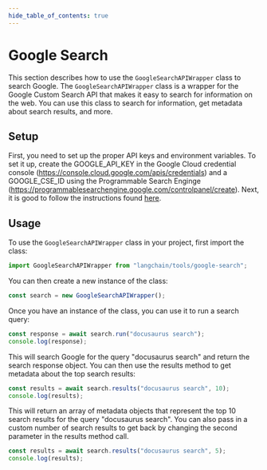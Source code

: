 ```yaml
---
hide_table_of_contents: true
---
```



# Google Search

This section describes how to use the `GoogleSearchAPIWrapper` class to search Google.
The `GoogleSearchAPIWrapper` class is a wrapper for the Google Custom Search API that makes it easy to search for information on the web. You can use this class to search for information, get metadata about search results, and more.

## Setup

First, you need to set up the proper API keys and environment variables. To set it up, create the GOOGLE_API_KEY in the Google Cloud credential console (https://console.cloud.google.com/apis/credentials) and a GOOGLE_CSE_ID using the Programmable Search Enginge (https://programmablesearchengine.google.com/controlpanel/create).
Next, it is good to follow the instructions found [here](https://stackoverflow.com/questions/37083058/programmatically-searching-google-in-python-using-custom-search).

## Usage

To use the `GoogleSearchAPIWrapper` class in your project, first import the class:

```typescript
import GoogleSearchAPIWrapper from "langchain/tools/google-search";
```

You can then create a new instance of the class:

```typescript
const search = new GoogleSearchAPIWrapper();
```

Once you have an instance of the class, you can use it to run a search query:

```typescript
const response = await search.run("docusaurus search");
console.log(response);
```

This will search Google for the query "docusaurus search" and return the search response object. You can then use the results method to get metadata about the top search results:

```typescript
const results = await search.results("docusaurus search", 10);
console.log(results);
```

This will return an array of metadata objects that represent the top 10 search results for the query "docusaurus search".
You can also pass in a custom number of search results to get back by changing the second parameter in the results method call.

```typescript
const results = await search.results("docusaurus search", 5);
console.log(results);
```
